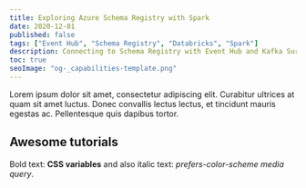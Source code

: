 ```yaml
---
title: Exploring Azure Schema Registry with Spark
date: 2020-12-01
published: false
tags: ["Event Hub", "Schema Registry", "Databricks", "Spark"]
description: Connecting to Schema Registry with Event Hub and Kafka Surface in Spark Structured Streaming
toc: true
seoImage: "og-_capabilities-template.png"
---
```



Lorem ipsum dolor sit amet, consectetur adipiscing elit. Curabitur ultrices at quam sit amet luctus. Donec convallis lectus lectus, et tincidunt mauris egestas ac. Pellentesque quis dapibus tortor.

## Awesome tutorials

Bold text: **CSS variables** and also italic text: _prefers-color-scheme media query_.


